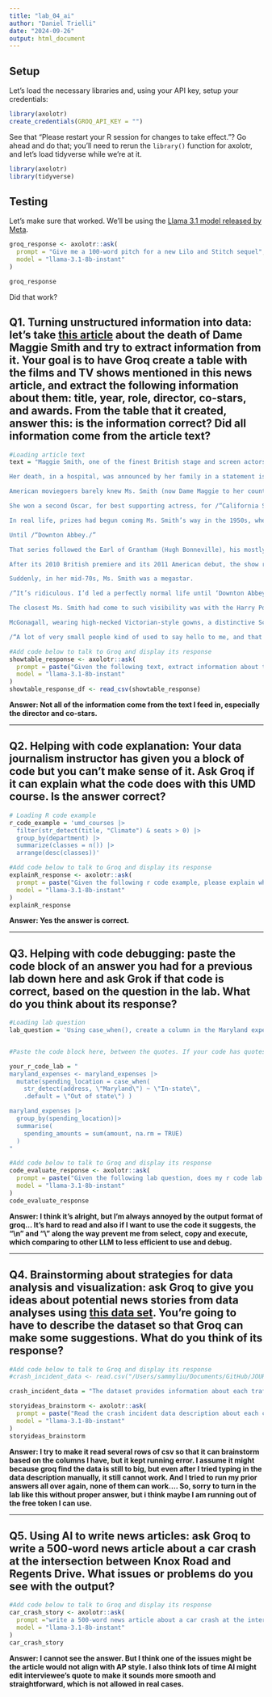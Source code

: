 ```yaml
---
title: "lab_04_ai"
author: "Daniel Trielli"
date: "2024-09-26"
output: html_document
---
```


## Setup

Let's load the necessary libraries and, using your API key, setup your credentials:

```r
library(axolotr)
create_credentials(GROQ_API_KEY = "")
```

See that "Please restart your R session for changes to take effect."? Go ahead and do that; you'll need to rerun the `library()` function for axolotr, and let's load tidyverse while we're at it.\

```r
library(axolotr)
library(tidyverse)
```

## Testing

Let's make sure that worked. We'll be using the [Llama 3.1 model released by Meta](https://ai.meta.com/blog/meta-llama-3-1/).

```r
groq_response <- axolotr::ask(
  prompt = "Give me a 100-word pitch for a new Lilo and Stitch sequel",
  model = "llama-3.1-8b-instant"
)

groq_response
```

Did that work?

## Q1. Turning unstructured information into data: let's take [this article](https://www.nytimes.com/2024/09/27/arts/maggie-smith-dead.html) about the death of Dame Maggie Smith and try to extract information from it. Your goal is to have Groq create a table with the films and TV shows mentioned in this news article, and extract the following information about them: title, year, role, director, co-stars, and awards. From the table that it created, answer this: is the information correct? Did all information come from the article text?

```r
#Loading article text
text = "Maggie Smith, one of the finest British stage and screen actors of her generation, whose award-winning roles ranged from a freethinking Scottish schoolteacher in /“The Prime of Miss Jean Brodie/” to the acid-tongued dowager countess on /“Downton Abbey,/” died on Friday in London. She was 89.

Her death, in a hospital, was announced by her family in a statement issued by a publicist. The statement gave no cause of death.

American moviegoers barely knew Ms. Smith (now Dame Maggie to her countrymen) when she starred in /“The Prime of Miss Jean Brodie/” (1969), about a 1930s girls’-school teacher who dared to have progressive social views — and a love life. Vincent Canby’s review in The New York Times described her performance as /“a staggering amalgam of counterpointed moods, switches in voice levels and obliquely stated emotions, all of which are precisely right./” It brought her the Academy Award for best actress.

She won a second Oscar, for best supporting actress, for /“California Suite/” (1978), based on Neil Simon’s stage comedy. Her character, a British actress attending the Oscars with her bisexual husband (Michael Caine), has a disappointing evening at the ceremony and a bittersweet night in bed.

In real life, prizes had begun coming Ms. Smith’s way in the 1950s, when at 20 she won her first Evening Standard Award. By the turn of the millennium, she had the two Oscars, two Tonys, two Golden Globes, half a dozen Baftas (British Academy of Film and Television Awards) and scores of nominations. Yet she could go almost anywhere unrecognized.

Until /“Downton Abbey./”

That series followed the Earl of Grantham (Hugh Bonneville), his mostly aristocratic family and his troubled household staff at their grand Jacobean mansion as the world around them, between 1912 and 1925, refused to stand still.

After its 2010 British premiere and its 2011 American debut, the show ran six seasons. Its breakout star, from the beginning, was Ms. Smith, playing Lord Grantham’s elderly and still stubbornly Victorian widowed mother, Violet Crawley, the dowager countess. She disapproved of electric lights, was unfamiliar with the word /“weekend/” and never met a person or situation she couldn’t ridicule with withering imperiousness. When her daughter-in-law considered sending a younger relative for a stay in New York, Lady Violet objected: /“Oh, I don’t think things are quite that desperate./”

Suddenly, in her mid-70s, Ms. Smith was a megastar.

/“It’s ridiculous. I’d led a perfectly normal life until ‘Downton Abbey,’ /” she told Mark Lawson at the B.F.I. and Radio Times Festival in 2017, adding later: /“Nobody knew who the hell I was./”

The closest Ms. Smith had come to such visibility was with the Harry Potter movies. She was Minerva McGonagall, the Hogwarts School’s stern but fearless transformation teacher, in seven of the eight films, from /“Harry Potter: The Sorceror’s Stone/” (2001) to /“Harry Potter: The Deathly Hallows Part 2/” (2011).

McGonagall, wearing high-necked Victorian-style gowns, a distinctive Scottish brooch, and upswept hair beneath a tall, black witch’s hat, was a striking onscreen presence. Yet Ms. Smith did not find herself constantly pursued in public, except by children.

/“A lot of very small people kind of used to say hello to me, and that was nice,/” she recalled on /“The Graham Norton Show/” in 2015. One boy carefully asked her, /“Were you really a cat?/”)"
```

```r
#Add code below to talk to Groq and display its response
showtable_response <- axolotr::ask(
  prompt = paste("Given the following text, extract information about the films and TV shows mentioned in this news article that Maggie Smith starred in into a 6-column CSV including headers, with no yapping: title, year, role, director, co-stars, and awards. The columns respectively means the artwork's title, the year it played, the character Maggie Smith played in the artwork, director of the artwork, stars that co-played in the artwork and the awards that Maggie Smith received", text),
  model = "llama-3.1-8b-instant"
)
showtable_response_df <- read_csv(showtable_response)

```

**Answer: Not all of the information come from the text I feed in, especially the director and co-stars.**

------------------------------------------------------------------------

## Q2. Helping with code explanation: Your data journalism instructor has given you a block of code but you can't make sense of it. Ask Groq if it can explain what the code does with this UMD course. Is the answer correct?

```r
# Loading R code example
r_code_example = 'umd_courses |>
  filter(str_detect(title, "Climate") & seats > 0) |>
  group_by(department) |>
  summarize(classes = n()) |>
  arrange(desc(classes))'
```

```r
#Add code below to talk to Groq and display its response
explainR_response <- axolotr::ask(
  prompt = paste("Given the following r code example, please explain what this block of code does with the umd course", r_code_example),
  model = "llama-3.1-8b-instant"
)
explainR_response
```

**Answer: Yes the answer is correct.**

------------------------------------------------------------------------

## Q3. Helping with code debugging: paste the code block of an answer you had for a previous lab down here and ask Grok if that code is correct, based on the question in the lab. What do you think about its response?

```r
#Loading lab question
lab_question = 'Using case_when(), create a column in the Maryland expenses data called spending_location indicating whether each record indicated money spent in Maryland or outside Maryland, based on the address column of the \'maryland_expenses\' dataset. For records that are in Maryland, make the new column\'s value \"In-state\" and for the others, make it \"Out of state\". Then write code that shows the total amount of money spent in each category and describe the results. You can do this in one statement or break it up into two statements (saving the new column to your dataframe).'


#Paste the code block here, between the quotes. If your code has quotes or single quotes, you have to add a \ before each one so R doesn't break.

your_r_code_lab = "
maryland_expenses <- maryland_expenses |> 
  mutate(spending_location = case_when(
    str_detect(address, \"Maryland\") ~ \"In-state\",
    .default = \"Out of state\") )

maryland_expenses |>
  group_by(spending_location)|>
  summarise(
    spending_amounts = sum(amount, na.rm = TRUE)
  )
"


```

```r
#Add code below to talk to Groq and display its response
code_evaluate_response <- axolotr::ask(
  prompt = paste("Given the following lab question, does my r code lab correctly address the question?", lab_question, your_r_code_lab),
  model = "llama-3.1-8b-instant"
)
code_evaluate_response
```

**Answer: I think it's alright, but I'm always annoyed by the output format of groq... It's hard to read and also if I want to use the code it suggests, the "\\n" and "\\" along the way prevent me from select, copy and execute, which comparing to other LLM to less efficient to use and debug.**

------------------------------------------------------------------------

## Q4. Brainstorming about strategies for data analysis and visualization: ask Groq to give you ideas about potential news stories from data analyses using [this data set](https://data.montgomerycountymd.gov/Public-Safety/Crash-Reporting-Incidents-Data/bhju-22kf/about_data). You're going to have to describe the dataset so that Groq can make some suggestions. What do you think of its response?

```r
#Add code below to talk to Groq and display its response
#crash_incident_data <- read.csv("/Users/sammyliu/Documents/GitHub/JOUR-472-772-Assignment-Liu/labs/lab_04/Crash_Reporting__Incidents_Data_20251010.csv", nrows = 50)

crash_incident_data = "The dataset provides information about each traffic collisions occurring on county and local roadways within Montgomery County, including report type identifies crash as property, injury, or fatal, fault by a driver or non-motorist,type of collision, date and time of crash, location - distance from mile point, substance abuse detected for all drivers involved, the first event of the collision, Unit - Vehicle left the scene resulting in a hit and run event, intersection characteristics (if the collision was intersection related),  type of junction where the collision occurred, Road/Area - Lane direction of travel, Road/Area - Type of roadway/area lane, Y coordinate of crash location, Lighting conditions, Case number from the local investigating agency for the incident, X coordinate of crash location, Jurisdiction for crash location, Substance abuse detected for all non-motorists involved, Road/Area - Number of lanes, Description of location for off-road collisions, Type(s) of non-motorist involved, ACRS Report Number assigned to the incident, The road alignment where the collision occurred, The condition of the road when the collision occurred, The road division where the collision occurred, Road/Area - Roadway grade, Name of road, Type of roadway at crash location, The second event of the collision (if applicable), Condition of roadway surface, Signage or traffic control devices, Weather at collision location"
```

```r
storyideas_brainstorm <- axolotr::ask(
  prompt = paste("Read the crash incident data description about each collision occurring within Montgomery County, come up with 3 potential news stories ideas based on the data analysis", crash_incident_data),
  model = "llama-3.1-8b-instant"
)
storyideas_brainstorm
```

**Answer: I try to make it read several rows of csv so that it can brainstorm based on the columns I have, but it kept running error. I assume it might because groq find the data is still to big, but even after I tried typing in the data description manually, it still cannot work. And I tried to run my prior answers all over again, none of them can work.... So, sorry to turn in the lab like this without proper answer, but i think maybe I am running out of the free token I can use.**

------------------------------------------------------------------------

## Q5. Using AI to write news articles: ask Groq to write a 500-word news article about a car crash at the intersection between Knox Road and Regents Drive. What issues or problems do you see with the output?

```r
#Add code below to talk to Groq and display its response
car_crash_story <- axolotr::ask(
  prompt ="write a 500-word news article about a car crash at the intersection between Knox Road and Regents Drive.",
  model = "llama-3.1-8b-instant"
)
car_crash_story 
```

**Answer: I cannot see the answer. But I think one of the issues might be the article would not align with AP style. I also think lots of time AI might edit interviewee's quote to make it sounds more smooth and straightforward, which is not allowed in real cases.**
